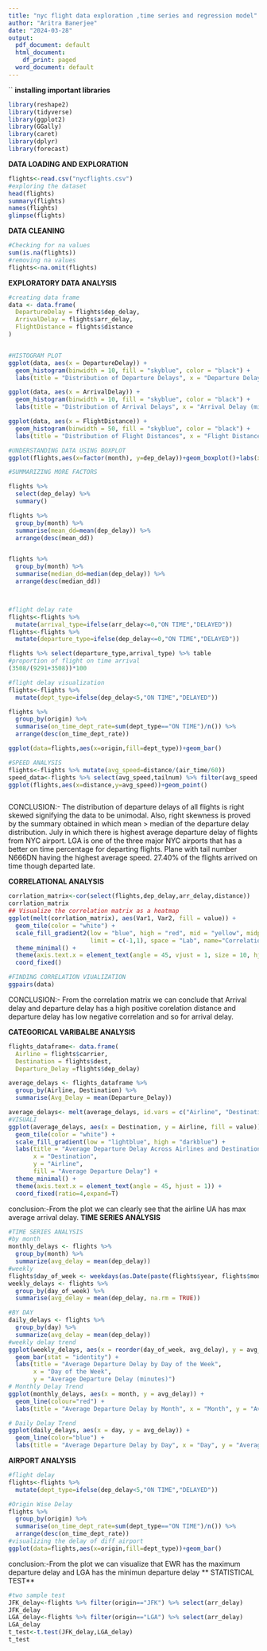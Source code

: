 ---
title: "nyc flight data exploration ,time series and regression model"
author: "Aritra Banerjee"
date: "2024-03-28"
output:
  pdf_document: default
  html_document:
    df_print: paged
  word_document: default
---

``
**installing important libraries**
```{r warning=FALSE,massage=FALSE}
library(reshape2)
library(tidyverse)
library(ggplot2)
library(GGally)
library(caret)
library(dplyr)
library(forecast)
```
**DATA LOADING AND EXPLORATION**
```{r warning=FALSE,massage=FALSE,results='hide',include=FALSE}
flights<-read.csv("nycflights.csv")
#exploring the dataset
head(flights)
summary(flights)
names(flights)
glimpse(flights)
```
**DATA CLEANING**
```{r warning=FALSE,massage=FALSE,results='hide',include=FALSE}
#Checking for na values
sum(is.na(flights))
#removing na values
flights<-na.omit(flights)

```
 **EXPLORATORY DATA ANALYSIS**
```{r echo=FALSE,warning=FALSE,massage=FALSE,results='hide'}
#creating data frame
data <- data.frame(
  DepartureDelay = flights$dep_delay,
  ArrivalDelay = flights$arr_delay,
  FlightDistance = flights$distance
)


#HISTOGRAM PLOT
ggplot(data, aes(x = DepartureDelay)) +
  geom_histogram(binwidth = 10, fill = "skyblue", color = "black") +
  labs(title = "Distribution of Departure Delays", x = "Departure Delay (minutes)", y = "Frequency") 

ggplot(data, aes(x = ArrivalDelay)) +
  geom_histogram(binwidth = 10, fill = "skyblue", color = "black") +
  labs(title = "Distribution of Arrival Delays", x = "Arrival Delay (minutes)", y = "Frequency") 

ggplot(data, aes(x = FlightDistance)) +
  geom_histogram(binwidth = 50, fill = "skyblue", color = "black") +
  labs(title = "Distribution of Flight Distances", x = "Flight Distance (miles)", y = "Frequency") 

#UNDERSTANDING DATA USING BOXPLOT
ggplot(flights,aes(x=factor(month), y=dep_delay))+geom_boxplot()+labs(x="months",y="departure delay")

#SUMMARIZING MORE FACTORS

flights %>%
  select(dep_delay) %>%
  summary()

flights %>% 
  group_by(month) %>% 
  summarise(mean_dd=mean(dep_delay)) %>% 
  arrange(desc(mean_dd))


flights %>% 
  group_by(month) %>% 
  summarise(median_dd=median(dep_delay)) %>% 
  arrange(desc(median_dd))



#flight delay rate
flights<-flights %>% 
  mutate(arrival_type=ifelse(arr_delay<=0,"ON TIME","DELAYED"))
flights<-flights %>% 
  mutate(departure_type=ifelse(dep_delay<=0,"ON TIME","DELAYED"))

flights %>% select(departure_type,arrival_type) %>% table
#proportion of flight on time arrival
(3508/(9291+3508))*100

#flight delay visualization
flights<-flights %>% 
  mutate(dept_type=ifelse(dep_delay<5,"ON TIME","DELAYED"))

flights %>% 
  group_by(origin) %>% 
  summarise(on_time_dept_rate=sum(dept_type=="ON TIME")/n()) %>% 
  arrange(desc(on_time_dept_rate))

ggplot(data=flights,aes(x=origin,fill=dept_type))+geom_bar()

#SPEED ANALYSIS
flights<-flights %>% mutate(avg_speed=distance/(air_time/60))
speed_data<-flights %>% select(avg_speed,tailnum) %>% filter(avg_speed == max(avg_speed)) 
ggplot(flights,aes(x=distance,y=avg_speed))+geom_point()



```

CONCLUSION:- The distribution of departure delays of all flights is right skewed signifying the data to be unimodal. Also, right skewness is proved by the summary obtained in which mean > median of the departure delay distribution.
July in which there is highest average departure delay of flights from NYC airport.
LGA  is one of the three major NYC airports that has a better on time percentage for departing flights.
Plane with tail number N666DN having the highest average speed.
27.40% of the flights arrived on time though departed late.

**CORRELATIONAL ANALYSIS**
```{r  }
corrlation_matrix<-cor(select(flights,dep_delay,arr_delay,distance))
corrlation_matrix
## Visualize the correlation matrix as a heatmap
ggplot(melt(corrlation_matrix), aes(Var1, Var2, fill = value)) +
  geom_tile(color = "white") +
  scale_fill_gradient2(low = "blue", high = "red", mid = "yellow", midpoint = 0,
                       limit = c(-1,1), space = "Lab", name="Correlation") +
  theme_minimal() +
  theme(axis.text.x = element_text(angle = 45, vjust = 1, size = 10, hjust = 1)) +
  coord_fixed()

#FINDING CORRELATION VIUALIZATION
ggpairs(data)
```
CONCLUSION:- From the correlation matrix we can conclude that Arrival delay and departure delay has a high positive corelation
distance and departure delay has low negative correlation and so for arrival delay.

**CATEGORICAL VARIBALBE ANALYSIS**
```{r }
flights_dataframe<- data.frame(
  Airline = flights$carrier,
  Destination = flights$dest,
  Departure_Delay =flights$dep_delay)

average_delays <- flights_dataframe %>%
  group_by(Airline, Destination) %>%
  summarise(Avg_Delay = mean(Departure_Delay))

average_delays<- melt(average_delays, id.vars = c("Airline", "Destination"))
#VISUALI
ggplot(average_delays, aes(x = Destination, y = Airline, fill = value)) +
  geom_tile(color = "white") +
  scale_fill_gradient(low = "lightblue", high = "darkblue") +
  labs(title = "Average Departure Delay Across Airlines and Destinations",
       x = "Destination",
       y = "Airline",
       fill = "Average Departure Delay") +
  theme_minimal() +
  theme(axis.text.x = element_text(angle = 45, hjust = 1)) +
  coord_fixed(ratio=4,expand=T) 


```
conclusion:-From the plot we can clearly see that the airline UA has max average arrival delay.
**TIME SERIES ANALYSIS**
```{r }
#TIME SERIES ANALYSIS
#by month
monthly_delays <- flights %>%
  group_by(month) %>%
  summarize(avg_delay = mean(dep_delay))
#weekly
flights$day_of_week <- weekdays(as.Date(paste(flights$year, flights$month, flights$day, sep = "-")))
weekly_delays <- flights %>%
  group_by(day_of_week) %>%
  summarise(avg_delay = mean(dep_delay, na.rm = TRUE))

#BY DAY
daily_delays <- flights %>%
  group_by(day) %>%
  summarize(avg_delay = mean(dep_delay))
#weekly delay trend
ggplot(weekly_delays, aes(x = reorder(day_of_week, avg_delay), y = avg_delay)) +
  geom_bar(stat = "identity") +
  labs(title = "Average Departure Delay by Day of the Week",
       x = "Day of the Week",
       y = "Average Departure Delay (minutes)")
# Monthly Delay Trend
ggplot(monthly_delays, aes(x = month, y = avg_delay)) +
  geom_line(colour="red") +
  labs(title = "Average Departure Delay by Month", x = "Month", y = "Average Delay (minutes)")

# Daily Delay Trend
ggplot(daily_delays, aes(x = day, y = avg_delay)) +
  geom_line(color="blue") +
  labs(title = "Average Departure Delay by Day", x = "Day", y = "Average Delay (minutes)")


```
**AIRPORT ANALYSIS**
```{r  }
#flight delay 
flights<-flights %>% 
  mutate(dept_type=ifelse(dep_delay<5,"ON TIME","DELAYED"))

#Origin Wise Delay 
flights %>% 
  group_by(origin) %>% 
  summarise(on_time_dept_rate=sum(dept_type=="ON TIME")/n()) %>% 
  arrange(desc(on_time_dept_rate))
#visualizing the delay of diff airport
ggplot(data=flights,aes(x=origin,fill=dept_type))+geom_bar()
```
conclusion:-From the plot we can visualize that EWR has the maximum departure delay and LGA has the minimun departure delay
** STATISTICAL TEST**
```{r}
#two sample test
JFK_delay<-flights %>% filter(origin=="JFK") %>% select(arr_delay)
JFK_delay
LGA_delay<-flights %>% filter(origin=="LGA") %>% select(arr_delay)
LGA_delay
t_test<-t.test(JFK_delay,LGA_delay)
t_test

```

